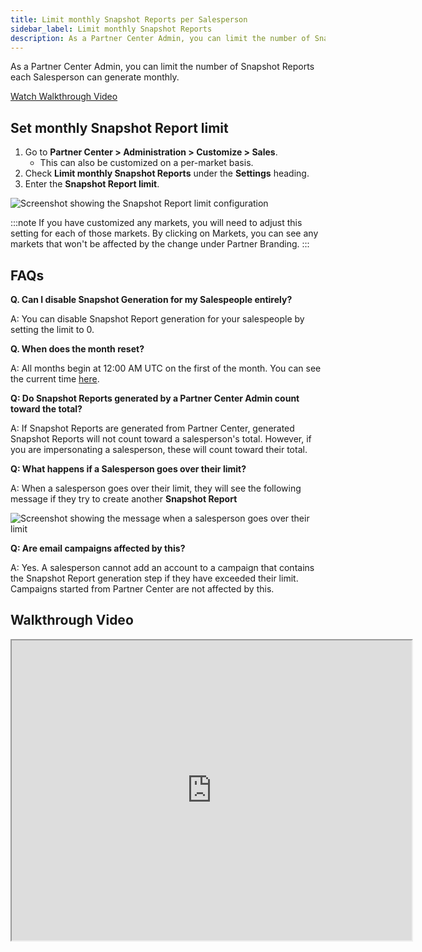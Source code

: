 ```yaml
---
title: Limit monthly Snapshot Reports per Salesperson
sidebar_label: Limit monthly Snapshot Reports
description: As a Partner Center Admin, you can limit the number of Snapshot Reports each Salesperson can generate monthly.
---
```


As a Partner Center Admin, you can limit the number of Snapshot Reports each Salesperson can generate monthly.

[Watch Walkthrough Video](#walkthrough-video)

## Set monthly Snapshot Report limit

1. Go to **Partner Center > Administration > Customize > Sales**.
   - This can also be customized on a per-market basis.
2. Check **Limit monthly Snapshot Reports** under the **Settings** heading.
3. Enter the **Snapshot Report limit**.

![Screenshot showing the Snapshot Report limit configuration](./img/limit-snapshot-reports/snapshot-report-limit-config.png)

:::note
If you have customized any markets, you will need to adjust this setting for each of those markets. By clicking on Markets, you can see any markets that won't be affected by the change under Partner Branding.
:::

## FAQs

**Q. Can I disable Snapshot Generation for my Salespeople entirely?**

A: You can disable Snapshot Report generation for your salespeople by setting the limit to 0.

**Q. When does the month reset?**

A: All months begin at 12:00 AM UTC on the first of the month. You can see the current time [here](https://www.timeanddate.com/worldclock/timezone/utc).

**Q: Do Snapshot Reports generated by a Partner Center Admin count toward the total?**

A: If Snapshot Reports are generated from Partner Center, generated Snapshot Reports will not count toward a salesperson's total. However, if you are impersonating a salesperson, these will count toward their total.

**Q: What happens if a Salesperson goes over their limit?**

A: When a salesperson goes over their limit, they will see the following message if they try to create another **Snapshot Report**

![Screenshot showing the message when a salesperson goes over their limit](./img/limit-snapshot-reports/over-limit-message.png)

**Q: Are email campaigns affected by this?**

A: Yes. A salesperson cannot add an account to a campaign that contains the Snapshot Report generation step if they have exceeded their limit. Campaigns started from Partner Center are not affected by this.

## Walkthrough Video
<iframe 
  src="https://drive.google.com/file/d/11_cFgRQLN_Ez6UMK45Tn2O0_yp96AaZI/preview" 
  width="640" 
  height="480" 
  allowFullScreen
></iframe>